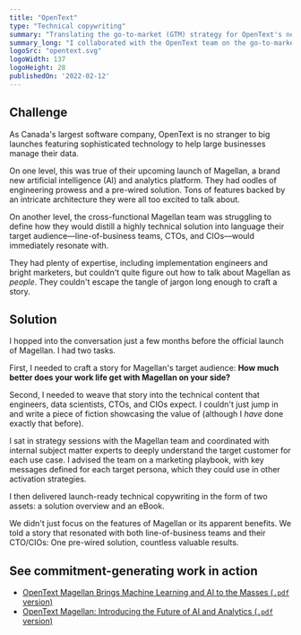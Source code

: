 ```yaml
---
title: "OpenText"
type: "Technical copywriting"
summary: "Translating the go-to-market (GTM) strategy for OpenText's new flexible artificial intelligence (AI) and analytics platform into rich technical assets for CTOs and CIOs."
summary_long: "I collaborated with the OpenText team on the go-to-market (GTM) strategy for their latest product, Magellan, a flexible artificial intelligence (AI) and analytics platform, then created rich technical assets designed to attract CTOs and IT leadership and begin enterprise sales motions."
logoSrc: "opentext.svg"
logoWidth: 137
logoHeight: 28
publishedOn: '2022-02-12'
---
```


## Challenge

As Canada's largest software company, OpenText is no stranger to big launches featuring sophisticated technology to help large businesses manage their data.

On one level, this was true of their upcoming launch of Magellan, a brand new artificial intelligence (AI) and analytics platform. They had oodles of engineering prowess and a pre-wired solution. Tons of features backed by an intricate architecture they were all too excited to talk about.

On another level, the cross-functional Magellan team was struggling to define how they would distill a highly technical solution into language their target audience—line-of-business teams, CTOs, and CIOs—would immediately resonate with.

They had plenty of expertise, including implementation engineers and bright marketers, but couldn't quite figure out how to talk about Magellan as *people*. They couldn't escape the tangle of jargon long enough to craft a story.

## Solution

I hopped into the conversation just a few months before the official launch of Magellan. I had two tasks.

First, I needed to craft a story for Magellan's target audience: **How much better does your work life get with Magellan on your side?**

Second, I needed to weave that story into the technical content that engineers, data scientists, CTOs, and CIOs expect. I couldn't just jump in and write a piece of fiction showcasing the value of  (although I *have* done exactly that before).

I sat in strategy sessions with the Magellan team and coordinated with internal subject matter experts to deeply understand the target customer for each use case. I advised the team on a marketing playbook, with key messages defined for each target persona, which they could use in other activation strategies.

I then delivered launch-ready technical copywriting in the form of two assets: a solution overview and an eBook.

We didn't just focus on the features of Magellan or its apparent benefits. We told a story that resonated with both line-of-business teams and their CTO/CIOs: One pre-wired solution, countless valuable results.

## See commitment-generating work in action

- [OpenText Magellan Brings Machine Learning and AI to the Masses (`.pdf`
  version)](/static/portfolio/opentext-magellan-solution-overview.pdf)
- [OpenText Magellan: Introducing the Future of AI and Analytics (`.pdf` version)](/static/portfolio/opentext-magellan-ebook.pdf)